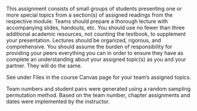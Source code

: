 This assignment consists of small groups of students presenting one or more special topics from a section(s) of assigned readings from the respective module. Teams should prepare a thorough lecture with accompanying slides, handouts, etc. You should use no fewer than three additional academic resources, not counting the textbook, to supplement your presentation. Lectures should be organized, rigorous, and comprehensive. You should assume the burden of responsibility for providing your peers everything you can in order to ensure they have as complete an understanding about your assigned topic(s) as you and your partner. They will do the same. <!-- *A detailed submission template and grading rubric will be provided*. -->

See \texttt{\href{https://bit.ly/3hrdx08}{Special Topics Presentations}} under Files in the course Canvas page for your team's assigned topics.

Team numbers and student pairs were generated using a random sampling permutation method. Based on the team number, chapter assignments and dates were implemented by the instructor.

\begin{table}[H]
\begin{center}
\caption{Special Topics Team Presentation Dates}
\vspace{3mm}
\begin{tabular}{llll}
\hline
\textbf{Team} & \textbf{Students} & \textbf{Topics} & \textbf{Presentation Date} \\
\hline

\multirow{3}{*}{1} & Stephanie Bermudez & \multirow{3}{*}{Ch. 4} & \multirow{3}{*}{Saturday, October 03, 2020} \\
& Gerard Cortez &  &  \\
& Dena Sempe &  &  \\
\arrayrulecolor{gray}\hline

\multirow{3}{*}{2} & Kayla Abshire & \multirow{3}{*}{Ch. 5} & \multirow{3}{*}{Saturday, October 24, 2020} \\
& Deborah Gilbertson &  &  \\
& Erika Gutierrez &  &  \\
\arrayrulecolor{gray}\hline

\multirow{3}{*}{3} & Cassandra Chavira & \multirow{3}{*}{Ch. 6} & \multirow{3}{*}{Saturday, November 14, 2020} \\
& Charlotte Conner &  & \\
& Joannie Caraballo-Lopez &  & \\
\arrayrulecolor{gray}\hline

\multirow{3}{*}{4} & Terre Evans & \multirow{3}{*}{Ch. 7} & \multirow{3}{*}{Saturday, December 05, 2020} \\
& Erica Hummel &  &  \\
& Tatiana Czarnecki &   & \\
\arrayrulecolor{gray}\hline

\end{tabular}
\end{center}
\end{table}